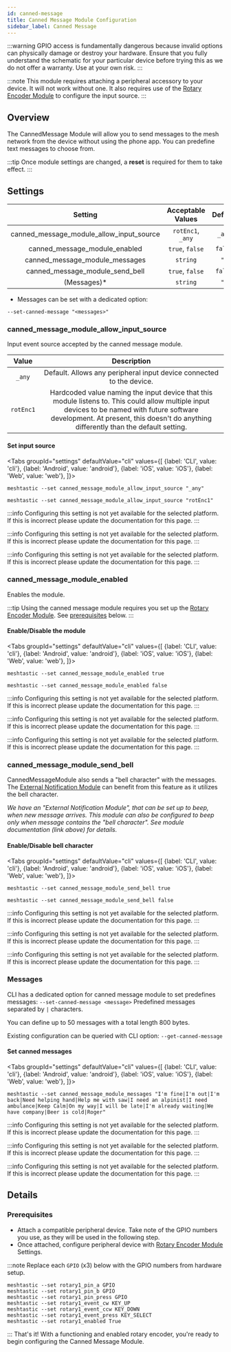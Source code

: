 ```yaml
---
id: canned-message
title: Canned Message Module Configuration
sidebar_label: Canned Message
---
```



:::warning
GPIO access is fundamentally dangerous because invalid options can physically damage or destroy your hardware. Ensure that you fully understand the schematic for your particular device before trying this as we do not offer a warranty. Use at your own risk.
:::

:::note
This module requires attaching a peripheral accessory to your device. It will not work without one. It also requires use of the [Rotary Encoder Module](input-broker) to configure the input source.
:::

## Overview

The CannedMessage Module will allow you to send messages to the mesh network from the device without using the phone app. You can predefine text messages to choose from.

:::tip
Once module settings are changed, a **reset** is required for them to take effect.
:::

## Settings

|                 Setting                  | Acceptable Values | Default |
| :--------------------------------------: | :---------------: | :-----: |
| canned_message_module_allow_input_source | `rotEnc1`, `_any` | `_any`  |
|      canned_message_module_enabled       |  `true`, `false`  | `false` |
|      canned_message_module_messages      |     `string`      |  `""`   |
|     canned_message_module_send_bell      |  `true`, `false`  | `false` |
|               (Messages)\*               |     `string`      |  `""`   |

- Messages can be set with a dedicated option:

`--set-canned-message "<messages>"`

### canned_message_module_allow_input_source

Input event source accepted by the canned message module.

|   Value   |                                                                                                              Description                                                                                                              |
| :-------: | :-----------------------------------------------------------------------------------------------------------------------------------------------------------------------------------------------------------------------------------: |
|  `_any`   |                                                                                 Default. Allows any peripheral input device connected to the device.                                                                                  |
| `rotEnc1` | Hardcoded value naming the input device that this module listens to. This could allow multiple input devices to be named with future software development. At present, this doesn't do anything differently than the default setting. |

#### Set input source

<Tabs
groupId="settings"
defaultValue="cli"
values={[
{label: 'CLI', value: 'cli'},
{label: 'Android', value: 'android'},
{label: 'iOS', value: 'iOS'},
{label: 'Web', value: 'web'},
]}>
<TabItem value="cli">

```shell title="Set Allowed Input Source"
meshtastic --set canned_message_module_allow_input_source "_any"
```

```shell title="Specify Allowed Input Source"
meshtastic --set canned_message_module_allow_input_source "rotEnc1"
```

  </TabItem>
  <TabItem value="android">

:::info
Configuring this setting is not yet available for the selected platform. If this is incorrect please update the documentation for this page.
:::

  </TabItem>
  <TabItem value="iOS">

:::info
Configuring this setting is not yet available for the selected platform. If this is incorrect please update the documentation for this page.
:::

  </TabItem>
  <TabItem value="web">

:::info
Configuring this setting is not yet available for the selected platform. If this is incorrect please update the documentation for this page.
:::

  </TabItem>
</Tabs>

### canned_message_module_enabled

Enables the module.

:::tip
Using the canned message module requires you set up the [Rotary Encoder Module](input-broker). See [prerequisites](#prerequisites) below.
:::

#### Enable/Disable the module

<Tabs
groupId="settings"
defaultValue="cli"
values={[
{label: 'CLI', value: 'cli'},
{label: 'Android', value: 'android'},
{label: 'iOS', value: 'iOS'},
{label: 'Web', value: 'web'},
]}>
<TabItem value="cli">

```shell title="Enable Canned Message Module"
meshtastic --set canned_message_module_enabled true
```

```shell title="Disable Canned Message Module"
meshtastic --set canned_message_module_enabled false
```

  </TabItem>
  <TabItem value="android">

:::info
Configuring this setting is not yet available for the selected platform. If this is incorrect please update the documentation for this page.
:::

  </TabItem>
  <TabItem value="iOS">

:::info
Configuring this setting is not yet available for the selected platform. If this is incorrect please update the documentation for this page.
:::

  </TabItem>
  <TabItem value="web">

:::info
Configuring this setting is not yet available for the selected platform. If this is incorrect please update the documentation for this page.
:::

  </TabItem>
</Tabs>

### canned_message_module_send_bell

CannedMessageModule also sends a "bell character" with the messages.
The [External Notification Module](external-notification) can benefit from this feature as it utilizes the bell character.

_We have an "External Notification Module", that can be set up to beep, when new message arrives.
This module can also be configured to beep only when message contains the "bell character".
See module documentation (link above) for details._

#### Enable/Disable bell character

<Tabs
groupId="settings"
defaultValue="cli"
values={[
{label: 'CLI', value: 'cli'},
{label: 'Android', value: 'android'},
{label: 'iOS', value: 'iOS'},
{label: 'Web', value: 'web'},
]}>
<TabItem value="cli">

```shell title="Enable Bell Character"
meshtastic --set canned_message_module_send_bell true
```

```shell title="Disable Bell Character"
meshtastic --set canned_message_module_send_bell false
```

  </TabItem>
  <TabItem value="android">

:::info
Configuring this setting is not yet available for the selected platform. If this is incorrect please update the documentation for this page.
:::

  </TabItem>
  <TabItem value="iOS">

:::info
Configuring this setting is not yet available for the selected platform. If this is incorrect please update the documentation for this page.
:::

  </TabItem>
  <TabItem value="web">

:::info
Configuring this setting is not yet available for the selected platform. If this is incorrect please update the documentation for this page.
:::

  </TabItem>
</Tabs>

### Messages

CLI has a dedicated option for canned message module to set predefines messages: `--set-canned-message <message>`
Predefined messages separated by `|` characters.

You can define up to 50 messages with a total length 800 bytes.

Existing configuration can be queried with CLI option: `--get-canned-message`

#### Set canned messages

<Tabs
groupId="settings"
defaultValue="cli"
values={[
{label: 'CLI', value: 'cli'},
{label: 'Android', value: 'android'},
{label: 'iOS', value: 'iOS'},
{label: 'Web', value: 'web'},
]}>
<TabItem value="cli">

```shell title="Set Canned Messages"
meshtastic --set canned_message_module_messages "I'm fine|I'm out|I'm back|Need helping hand|Help me with saw|I need an alpinist|I need ambulance|Keep Calm|On my way|I will be late|I'm already waiting|We have company|Beer is cold|Roger"
```

  </TabItem>
  <TabItem value="android">

:::info
Configuring this setting is not yet available for the selected platform. If this is incorrect please update the documentation for this page.
:::

  </TabItem>
  <TabItem value="iOS">

:::info
Configuring this setting is not yet available for the selected platform. If this is incorrect please update the documentation for this page.
:::

  </TabItem>
  <TabItem value="web">

:::info
Configuring this setting is not yet available for the selected platform. If this is incorrect please update the documentation for this page.
:::

  </TabItem>
</Tabs>

## Details

### Prerequisites

<!--- TODO add link to hardware pages to first bullet point --->

- Attach a compatible peripheral device. Take note of the GPIO numbers you use, as they will be used in the following step.
- Once attached, configure peripheral device with [Rotary Encoder Module](input-broker) Settings.

:::note
Replace each `GPIO` (x3) below with the GPIO numbers from hardware setup.

```shell title="Canned Message Module - Required Rotary Encoder Module Settings"
meshtastic --set rotary1_pin_a GPIO
meshtastic --set rotary1_pin_b GPIO
meshtastic --set rotary1_pin_press GPIO
meshtastic --set rotary1_event_cw KEY_UP
meshtastic --set rotary1_event_ccw KEY_DOWN
meshtastic --set rotary1_event_press KEY_SELECT
meshtastic --set rotary1_enabled True
```

:::
That's it! With a functioning and enabled rotary encoder, you're ready to begin configuring the Canned Message Module.
